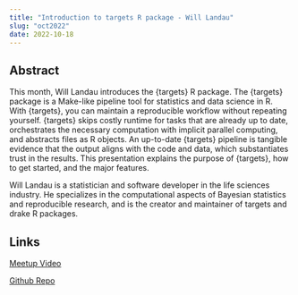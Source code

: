 ```yaml
---
title: "Introduction to targets R package - Will Landau"
slug: "oct2022"
date: 2022-10-18
---
```


## Abstract

This month, Will Landau introduces the {targets} R package. The {targets} package is a Make-like pipeline tool for statistics and data science in R. With {targets}, you can maintain a reproducible workflow without repeating yourself. {targets} skips costly runtime for tasks that are already up to date, orchestrates the necessary computation with implicit parallel computing, and abstracts files as R objects. An up-to-date {targets} pipeline is tangible evidence that the output aligns with the code and data, which substantiates trust in the results. This presentation explains the purpose of {targets}, how to get started, and the major features.

Will Landau is a statistician and software developer in the life sciences industry. He specializes in the computational aspects of Bayesian statistics and reproducible research, and is the creator and maintainer of targets and drake R packages.

## Links
[Meetup Video](https://www.youtube.com/watch?v=_yborp4watI)

[Github Repo](https://github.com/wlandau/targets-intro)



